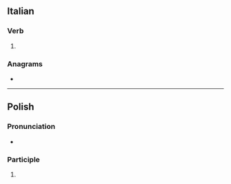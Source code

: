 ==Italian==

===Verb===
{{head|it|verb form}}

# {{inflection of|darsi||1|p|inf|lang=it}}

===Anagrams===
* {{l|it|cardi}}

----

==Polish==

===Pronunciation===
* {{pl-IPA}}

===Participle===
{{head|pl|participle form}}

# {{inflection of|lang=pl|darty||m|pr|nom|p|;|m|pr|voc|p}}